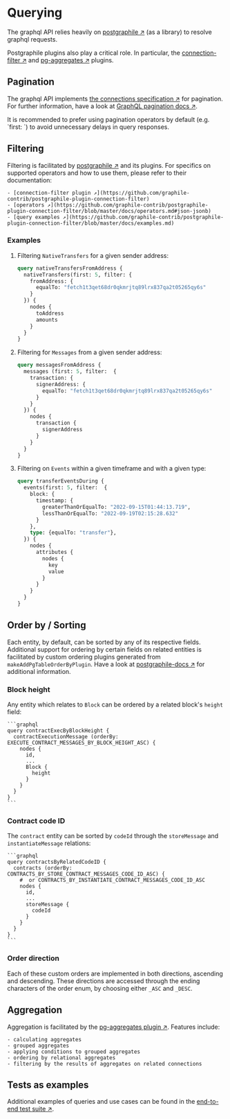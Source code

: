 
# Querying

The graphql API relies heavily on [postgraphile ↗️](https://www.graphile.org/postgraphile/usage-library/) (as a library) to resolve graphql requests.

Postgraphile plugins also play a critical role. In particular, the [connection-filter ↗️](https://github.com/graphile-contrib/postgraphile-plugin-connection-filter) and [pg-aggregates ↗️](https://github.com/graphile/pg-aggregates) plugins.

## Pagination

The graphql API implements [the connections specification ↗️](https://relay.dev/graphql/connections.htm) for pagination. For further information, have a look at [GraphQL pagination docs ↗️](https://graphql.org/learn/pagination/#end-of-list-counts-and-connections).

<Callout type="info" emoji="💡️">
  It is recommended to prefer using pagination operators by default (e.g. `first: <limit>`) to avoid unnecessary delays in query responses.
</Callout>

## Filtering

Filtering is facilitated by [postgraphile ↗️](https://www.graphile.org/postgraphile/usage-library/) and its plugins. For specifics on supported operators and how to use them, please refer to their documentation:

    - [connection-filter plugin ↗️](https://github.com/graphile-contrib/postgraphile-plugin-connection-filter)
    - [operators ↗️](https://github.com/graphile-contrib/postgraphile-plugin-connection-filter/blob/master/docs/operators.md#json-jsonb)
    - [query examples ↗️](https://github.com/graphile-contrib/postgraphile-plugin-connection-filter/blob/master/docs/examples.md)

### Examples

1. Filtering `NativeTransfers` for a given sender address:

    ```graphql
    query nativeTransfersFromAddress {
      nativeTransfers(first: 5, filter: {
        fromAddress: {
          equalTo: "fetch1t3qet68dr0qkmrjtq89lrx837qa2t05265qy6s"
        }
      }) {
        nodes {
          toAddress
          amounts
        }
      }
    }
    ```

2. Filtering for `Messages` from a given sender address:

    ```graphql
    query messagesFromAddress {
      messages (first: 5, filter:  {
        transaction: {
          signerAddress: {
            equalTo: "fetch1t3qet68dr0qkmrjtq89lrx837qa2t05265qy6s"
          }
        }
      }) {
        nodes {
          transaction {
            signerAddress
          }
        }
      }
    }
    ```

3. Filtering on `Events` within a given timeframe and with a given type:

    ```graphql
    query transferEventsDuring {
      events(first: 5, filter:  {
        block: {
          timestamp: {
            greaterThanOrEqualTo: "2022-09-15T01:44:13.719",
            lessThanOrEqualTo: "2022-09-19T02:15:28.632"
          }
        },
        type: {equalTo: "transfer"},
      }) {
        nodes {
          attributes {
            nodes {
              key
              value
            }
          }
        }
      }
    }
    ```

## Order by / Sorting

Each entity, by default, can be sorted by any of its respective fields. Additional support for ordering by certain fields on related entities is facilitated by custom ordering plugins generated from `makeAddPgTableOrderByPlugin`. Have a look at  [postgraphile-docs ↗️](https://www.graphile.org/postgraphile/make-add-pg-table-order-by-plugin/) for additional information.

### Block height

Any entity which relates to `Block` can be ordered by a related block's `height` field:

    ```graphql
    query contractExecByBlockHeight {
      contractExecutionMessage (orderBy: EXECUTE_CONTRACT_MESSAGES_BY_BLOCK_HEIGHT_ASC) {
        nodes {
          id,
          ...
          Block {
            height
          }
        }
      }
    }
    ```

### Contract code ID

The `contract` entity can be sorted by `codeId` through the `storeMessage` and `instantiateMessage` relations:

    ```graphql
    query contractsByRelatedCodeID {
      contracts (orderBy: CONTRACTS_BY_STORE_CONTRACT_MESSAGES_CODE_ID_ASC) {
        #  or CONTRACTS_BY_INSTANTIATE_CONTRACT_MESSAGES_CODE_ID_ASC
        nodes {
          id,
          ...
          storeMessage {
            codeId
          }
        }
      }
    }
    ```

### Order direction

Each of these custom orders are implemented in both directions, ascending and descending. These directions are accessed through the ending characters of the order enum, by choosing either `_ASC` and `_DESC`.

## Aggregation

Aggregation is facilitated by the [pg-aggregates plugin ↗️](https://github.com/graphile/pg-aggregates).
Features include:

    - calculating aggregates
    - grouped aggregates
    - applying conditions to grouped aggregates
    - ordering by relational aggregates
    - filtering by the results of aggregates on related connections

## Tests as examples

Additional examples of queries and use cases can be found in the [end-to-end test suite ↗️](https://github.com/fetchai/ledger-subquery/blob/main/test).
